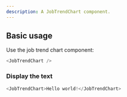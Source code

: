 ```yaml
---
description: A JobTrendChart component.
---
```



## Basic usage

Use the job trend chart component:

```js
<JobTrendChart />
```

### Display the text

```js live
<JobTrendChart>Hello world!</JobTrendChart>
```
